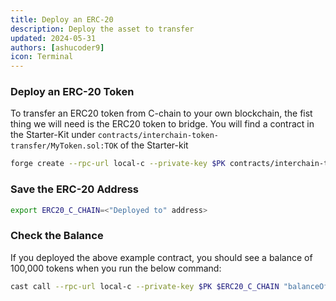 ```yaml
---
title: Deploy an ERC-20 
description: Deploy the asset to transfer
updated: 2024-05-31
authors: [ashucoder9]
icon: Terminal
---
```



<Steps>
<Step>

### Deploy an ERC-20 Token

To transfer an ERC20 token from C-chain to your own blockchain, the fist thing we will need is the ERC20 token to bridge. You will find a contract in the Starter-Kit under `contracts/interchain-token-transfer/MyToken.sol:TOK` of the Starter-kit

```bash 
forge create --rpc-url local-c --private-key $PK contracts/interchain-token-transfer/MyToken.sol:TOK
```

</Step>
<Step>

### Save the ERC-20 Address 

```bash
export ERC20_C_CHAIN=<"Deployed to" address>
```

</Step>
<Step>

### Check the Balance

If you deployed the above example contract, you should see a balance of 100,000 tokens when you run the below command:

```bash
cast call --rpc-url local-c --private-key $PK $ERC20_C_CHAIN "balanceOf(address)(uint)" $FUNDED_ADDRESS
```

</Step>
</Steps>